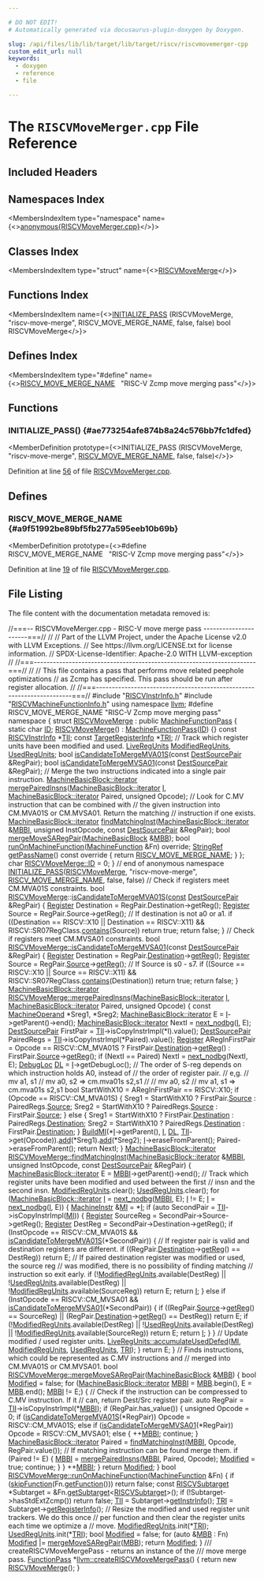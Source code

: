 ```yaml
---

# DO NOT EDIT!
# Automatically generated via docusaurus-plugin-doxygen by Doxygen.

slug: /api/files/lib/lib/target/lib/target/riscv/riscvmovemerger-cpp
custom_edit_url: null
keywords:
  - doxygen
  - reference
  - file

---
```





# The `RISCVMoveMerger.cpp` File Reference

<DoxygenPage pluginConfig={pluginConfig}>



## Included Headers

<IncludesList>
<IncludesListItem
  filePath="RISCVInstrInfo.h"
  permalink="/docs/api/files/lib/lib/target/lib/target/riscv/riscvinstrinfo-h"
  isLocal="true" />
<IncludesListItem
  filePath="RISCVMachineFunctionInfo.h"
  permalink="/docs/api/files/lib/lib/target/lib/target/riscv/riscvmachinefunctioninfo-h"
  isLocal="true" />
</IncludesList>

## Namespaces Index

<MembersIndex>

<MembersIndexItem
  type="namespace"
  name={<><a href="/docs/api/namespaces/anonymous-riscvmovemerger-cpp-">anonymous&#123;RISCVMoveMerger.cpp&#125;</a></>}>
</MembersIndexItem>

</MembersIndex>

## Classes Index

<MembersIndex>

<MembersIndexItem
  type="struct"
  name={<><a href="/docs/api/structs/anonymous-namespace-riscvmovemerger-cpp-/riscvmovemerge">RISCVMoveMerge</a></>}>
</MembersIndexItem>

</MembersIndex>

## Functions Index

<MembersIndex>

<MembersIndexItem
  name={<><a href="#ae773254afe874b8a24c576bb7fc1dfed">INITIALIZE&#95;PASS</a> (RISCVMoveMerge, &quot;riscv-move-merge&quot;, RISCV&#95;MOVE&#95;MERGE&#95;NAME, false, false) bool RISCVMoveMerge</>}>
</MembersIndexItem>

</MembersIndex>

## Defines Index

<MembersIndex>

<MembersIndexItem
  type="#define"
  name={<><a href="#a9f51992be89bf5fb277a595eeb10b69b">RISCV&#95;MOVE&#95;MERGE&#95;NAME</a>&nbsp;&nbsp;&nbsp;&quot;RISC-V Zcmp move merging pass&quot;</>}>
</MembersIndexItem>

</MembersIndex>


<SectionDefinition>

## Functions

### INITIALIZE&#95;PASS() {#ae773254afe874b8a24c576bb7fc1dfed}

<MemberDefinition
  prototype={<>INITIALIZE&#95;PASS (RISCVMoveMerge, &quot;riscv-move-merge&quot;, <a href="#a9f51992be89bf5fb277a595eeb10b69b">RISCV&#95;MOVE&#95;MERGE&#95;NAME</a>, false, false)</>}>

Definition at line <a href="#l00056">56</a> of file <a href="/docs/api/files/lib/lib/target/lib/target/riscv/riscvmovemerger-cpp">RISCVMoveMerger.cpp</a>.
</MemberDefinition>

</SectionDefinition>

<SectionDefinition>

## Defines

### RISCV&#95;MOVE&#95;MERGE&#95;NAME {#a9f51992be89bf5fb277a595eeb10b69b}

<MemberDefinition
  prototype={<>#define RISCV&#95;MOVE&#95;MERGE&#95;NAME&nbsp;&nbsp;&nbsp;&quot;RISC-V Zcmp move merging pass&quot;</>}>

Definition at line <a href="#l00019">19</a> of file <a href="/docs/api/files/lib/lib/target/lib/target/riscv/riscvmovemerger-cpp">RISCVMoveMerger.cpp</a>.
</MemberDefinition>

</SectionDefinition>

## File Listing

The file content with the documentation metadata removed is:

<ProgramListing>

<Link id="l00001" /><CodeLine lineNumber="1"><span class="doxyHighlightComment">//===-- RISCVMoveMerger.cpp - RISC-V move merge pass ----------------------===//</span></CodeLine>
<Link id="l00002" /><CodeLine lineNumber="2"><span class="doxyHighlightComment">//</span></CodeLine>
<Link id="l00003" /><CodeLine lineNumber="3"><span class="doxyHighlightComment">// Part of the LLVM Project, under the Apache License v2.0 with LLVM Exceptions.</span></CodeLine>
<Link id="l00004" /><CodeLine lineNumber="4"><span class="doxyHighlightComment">// See https://llvm.org/LICENSE.txt for license information.</span></CodeLine>
<Link id="l00005" /><CodeLine lineNumber="5"><span class="doxyHighlightComment">// SPDX-License-Identifier: Apache-2.0 WITH LLVM-exception</span></CodeLine>
<Link id="l00006" /><CodeLine lineNumber="6"><span class="doxyHighlightComment">//</span></CodeLine>
<Link id="l00007" /><CodeLine lineNumber="7"><span class="doxyHighlightComment">//===----------------------------------------------------------------------===//</span></CodeLine>
<Link id="l00008" /><CodeLine lineNumber="8"><span class="doxyHighlightComment">//</span></CodeLine>
<Link id="l00009" /><CodeLine lineNumber="9"><span class="doxyHighlightComment">// This file contains a pass that performs move related peephole optimizations</span></CodeLine>
<Link id="l00010" /><CodeLine lineNumber="10"><span class="doxyHighlightComment">// as Zcmp has specified. This pass should be run after register allocation.</span></CodeLine>
<Link id="l00011" /><CodeLine lineNumber="11"><span class="doxyHighlightComment">//</span></CodeLine>
<Link id="l00012" /><CodeLine lineNumber="12"><span class="doxyHighlightComment">//===----------------------------------------------------------------------===//</span></CodeLine>
<Link id="l00013" /><CodeLine lineNumber="13"></CodeLine>
<Link id="l00014" /><CodeLine lineNumber="14"><span class="doxyHighlightPreprocessor">#include &quot;<a href="/docs/api/files/lib/lib/target/lib/target/riscv/riscvinstrinfo-h">RISCVInstrInfo.h</a>&quot;</span></CodeLine>
<Link id="l00015" /><CodeLine lineNumber="15"><span class="doxyHighlightPreprocessor">#include &quot;<a href="/docs/api/files/lib/lib/target/lib/target/riscv/riscvmachinefunctioninfo-h">RISCVMachineFunctionInfo.h</a>&quot;</span></CodeLine>
<Link id="l00016" /><CodeLine lineNumber="16"></CodeLine>
<Link id="l00017" /><CodeLine lineNumber="17"><span class="doxyHighlightKeyword">using namespace </span><span class="doxyHighlight"><a href="/docs/api/namespaces/llvm">llvm</a>;</span></CodeLine>
<Link id="l00018" /><CodeLine lineNumber="18"></CodeLine>
<Link id="l00019" /><CodeLine lineNumber="19" lineLink="#a9f51992be89bf5fb277a595eeb10b69b"><span class="doxyHighlightPreprocessor">#define RISCV&#95;MOVE&#95;MERGE&#95;NAME &quot;RISC-V Zcmp move merging pass&quot;</span></CodeLine>
<Link id="l00020" /><CodeLine lineNumber="20"></CodeLine>
<Link id="l00021" /><CodeLine lineNumber="21" lineLink="/docs/api/namespaces/anonymous-riscvmovemerger-cpp-"><span class="doxyHighlightKeyword">namespace </span><span class="doxyHighlight">&#123;</span></CodeLine>
<Link id="l00022" /><CodeLine lineNumber="22" lineLink="/docs/api/structs/anonymous-namespace-riscvmovemerger-cpp-/riscvmovemerge"><span class="doxyHighlightKeyword">struct </span><span class="doxyHighlight"><a href="/docs/api/structs/anonymous-namespace-riscvmovemerger-cpp-/riscvmovemerge/#af5cb4b8cf3ee73667519e9beb5b6363d">RISCVMoveMerge</a> : </span><span class="doxyHighlightKeyword">public</span><span class="doxyHighlight"> <a href="/docs/api/classes/llvm/machinefunctionpass/#a29c81d2386f4a727c6d33413807530c8">MachineFunctionPass</a> &#123;</span></CodeLine>
<Link id="l00023" /><CodeLine lineNumber="23" lineLink="/docs/api/structs/anonymous-namespace-riscvmovemerger-cpp-/riscvmovemerge/#acec8106e7e0217ba7d4ff56958ec2496"><span class="doxyHighlight">  </span><span class="doxyHighlightKeyword">static</span><span class="doxyHighlight"> </span><span class="doxyHighlightKeywordType">char</span><span class="doxyHighlight"> <a href="/docs/api/structs/anonymous-namespace-riscvmovemerger-cpp-/riscvmovemerge/#acec8106e7e0217ba7d4ff56958ec2496">ID</a>;</span></CodeLine>
<Link id="l00024" /><CodeLine lineNumber="24"></CodeLine>
<Link id="l00025" /><CodeLine lineNumber="25" lineLink="/docs/api/structs/anonymous-namespace-riscvmovemerger-cpp-/riscvmovemerge/#af5cb4b8cf3ee73667519e9beb5b6363d"><span class="doxyHighlight">  <a href="/docs/api/structs/anonymous-namespace-riscvmovemerger-cpp-/riscvmovemerge/#af5cb4b8cf3ee73667519e9beb5b6363d">RISCVMoveMerge</a>() : <a href="/docs/api/classes/llvm/machinefunctionpass/#a29c81d2386f4a727c6d33413807530c8">MachineFunctionPass</a>(<a href="/docs/api/structs/anonymous-namespace-riscvmovemerger-cpp-/riscvmovemerge/#acec8106e7e0217ba7d4ff56958ec2496">ID</a>) &#123;&#125;</span></CodeLine>
<Link id="l00026" /><CodeLine lineNumber="26"></CodeLine>
<Link id="l00027" /><CodeLine lineNumber="27" lineLink="/docs/api/structs/anonymous-namespace-riscvmovemerger-cpp-/riscvmovemerge/#a5be740c373d9d5b7f4cf2082ba7129f7"><span class="doxyHighlight">  </span><span class="doxyHighlightKeyword">const</span><span class="doxyHighlight"> <a href="/docs/api/classes/llvm/riscvinstrinfo">RISCVInstrInfo</a> &#42;<a href="/docs/api/structs/anonymous-namespace-riscvmovemerger-cpp-/riscvmovemerge/#a5be740c373d9d5b7f4cf2082ba7129f7">TII</a>;</span></CodeLine>
<Link id="l00028" /><CodeLine lineNumber="28" lineLink="/docs/api/structs/anonymous-namespace-riscvmovemerger-cpp-/riscvmovemerge/#aea1936b436a30f68b085902949ce537c"><span class="doxyHighlight">  </span><span class="doxyHighlightKeyword">const</span><span class="doxyHighlight"> <a href="/docs/api/classes/llvm/targetregisterinfo">TargetRegisterInfo</a> &#42;<a href="/docs/api/structs/anonymous-namespace-riscvmovemerger-cpp-/riscvmovemerge/#aea1936b436a30f68b085902949ce537c">TRI</a>;</span></CodeLine>
<Link id="l00029" /><CodeLine lineNumber="29"></CodeLine>
<Link id="l00030" /><CodeLine lineNumber="30"><span class="doxyHighlight">  </span><span class="doxyHighlightComment">// Track which register units have been modified and used.</span></CodeLine>
<Link id="l00031" /><CodeLine lineNumber="31" lineLink="/docs/api/structs/anonymous-namespace-riscvmovemerger-cpp-/riscvmovemerge/#afb41144671050844a245af1825577f99"><span class="doxyHighlight">  <a href="/docs/api/classes/llvm/liveregunits">LiveRegUnits</a> <a href="/docs/api/structs/anonymous-namespace-riscvmovemerger-cpp-/riscvmovemerge/#afb41144671050844a245af1825577f99">ModifiedRegUnits</a>, <a href="/docs/api/structs/anonymous-namespace-riscvmovemerger-cpp-/riscvmovemerge/#a8c4171f87a5fbc5e6183a8fd1f4c6933">UsedRegUnits</a>;</span></CodeLine>
<Link id="l00032" /><CodeLine lineNumber="32"></CodeLine>
<Link id="l00033" /><CodeLine lineNumber="33" lineLink="/docs/api/structs/anonymous-namespace-riscvmovemerger-cpp-/riscvmovemerge/#aefe1d24facac964502bfd8abb006eda2"><span class="doxyHighlight">  </span><span class="doxyHighlightKeywordType">bool</span><span class="doxyHighlight"> <a href="/docs/api/structs/anonymous-namespace-riscvmovemerger-cpp-/riscvmovemerge/#aefe1d24facac964502bfd8abb006eda2">isCandidateToMergeMVA01S</a>(</span><span class="doxyHighlightKeyword">const</span><span class="doxyHighlight"> <a href="/docs/api/structs/llvm/destsourcepair">DestSourcePair</a> &amp;RegPair);</span></CodeLine>
<Link id="l00034" /><CodeLine lineNumber="34"><span class="doxyHighlight">  </span><span class="doxyHighlightKeywordType">bool</span><span class="doxyHighlight"> <a href="/docs/api/structs/anonymous-namespace-riscvmovemerger-cpp-/riscvmovemerge/#ac2bebd1f8090a2e93e2c53c4d206c5bc">isCandidateToMergeMVSA01</a>(</span><span class="doxyHighlightKeyword">const</span><span class="doxyHighlight"> <a href="/docs/api/structs/llvm/destsourcepair">DestSourcePair</a> &amp;RegPair);</span></CodeLine>
<Link id="l00035" /><CodeLine lineNumber="35"><span class="doxyHighlight">  </span><span class="doxyHighlightComment">// Merge the two instructions indicated into a single pair instruction.</span></CodeLine>
<Link id="l00036" /><CodeLine lineNumber="36"><span class="doxyHighlight">  <a href="/docs/api/classes/llvm/machinebasicblock/#ae34c996b58df9b9ce6695a0c8b70c533">MachineBasicBlock::iterator</a></span></CodeLine>
<Link id="l00037" /><CodeLine lineNumber="37"><span class="doxyHighlight">  <a href="/docs/api/structs/anonymous-namespace-riscvmovemerger-cpp-/riscvmovemerge/#accee7cec1672950ec100570be21cce47">mergePairedInsns</a>(<a href="/docs/api/classes/llvm/machinebasicblock/#ae34c996b58df9b9ce6695a0c8b70c533">MachineBasicBlock::iterator</a> <a href="/docs/api/files/lib/lib/support/md5-cpp/#ac0eafdc9ee161b71e7af98af736952fd">I</a>,</span></CodeLine>
<Link id="l00038" /><CodeLine lineNumber="38"><span class="doxyHighlight">                   <a href="/docs/api/classes/llvm/machinebasicblock/#ae34c996b58df9b9ce6695a0c8b70c533">MachineBasicBlock::iterator</a> Paired, </span><span class="doxyHighlightKeywordType">unsigned</span><span class="doxyHighlight"> Opcode);</span></CodeLine>
<Link id="l00039" /><CodeLine lineNumber="39"></CodeLine>
<Link id="l00040" /><CodeLine lineNumber="40"><span class="doxyHighlight">  </span><span class="doxyHighlightComment">// Look for C.MV instruction that can be combined with</span></CodeLine>
<Link id="l00041" /><CodeLine lineNumber="41"><span class="doxyHighlight">  </span><span class="doxyHighlightComment">// the given instruction into CM.MVA01S or CM.MVSA01. Return the matching</span></CodeLine>
<Link id="l00042" /><CodeLine lineNumber="42"><span class="doxyHighlight">  </span><span class="doxyHighlightComment">// instruction if one exists.</span></CodeLine>
<Link id="l00043" /><CodeLine lineNumber="43"><span class="doxyHighlight">  <a href="/docs/api/classes/llvm/machinebasicblock/#ae34c996b58df9b9ce6695a0c8b70c533">MachineBasicBlock::iterator</a></span></CodeLine>
<Link id="l00044" /><CodeLine lineNumber="44"><span class="doxyHighlight">  <a href="/docs/api/structs/anonymous-namespace-riscvmovemerger-cpp-/riscvmovemerge/#a2c18d64812a6868d590fb3f27d938312">findMatchingInst</a>(<a href="/docs/api/classes/llvm/machinebasicblock/#ae34c996b58df9b9ce6695a0c8b70c533">MachineBasicBlock::iterator</a> &amp;<a href="/docs/api/files/lib/lib/target/lib/target/arm/armslshardening-cpp/#ad5f691fdc1a09aaf6df5fef958b35a3d">MBBI</a>, </span><span class="doxyHighlightKeywordType">unsigned</span><span class="doxyHighlight"> InstOpcode,</span></CodeLine>
<Link id="l00045" /><CodeLine lineNumber="45"><span class="doxyHighlight">                   </span><span class="doxyHighlightKeyword">const</span><span class="doxyHighlight"> <a href="/docs/api/structs/llvm/destsourcepair">DestSourcePair</a> &amp;RegPair);</span></CodeLine>
<Link id="l00046" /><CodeLine lineNumber="46"><span class="doxyHighlight">  </span><span class="doxyHighlightKeywordType">bool</span><span class="doxyHighlight"> <a href="/docs/api/structs/anonymous-namespace-riscvmovemerger-cpp-/riscvmovemerge/#a975370ee01d6566ea29b13c31c4a7ade">mergeMoveSARegPair</a>(<a href="/docs/api/classes/llvm/machinebasicblock">MachineBasicBlock</a> &amp;<a href="/docs/api/files/lib/lib/target/lib/target/arm/armslshardening-cpp/#a5958512eae2979bd2eb383977996a600">MBB</a>);</span></CodeLine>
<Link id="l00047" /><CodeLine lineNumber="47"><span class="doxyHighlight">  </span><span class="doxyHighlightKeywordType">bool</span><span class="doxyHighlight"> <a href="/docs/api/structs/anonymous-namespace-riscvmovemerger-cpp-/riscvmovemerge/#ad200cfefbe78ae182babcc1c3211aa99">runOnMachineFunction</a>(<a href="/docs/api/classes/llvm/machinefunction">MachineFunction</a> &amp;Fn) </span><span class="doxyHighlightKeyword">override</span><span class="doxyHighlight">;</span></CodeLine>
<Link id="l00048" /><CodeLine lineNumber="48"></CodeLine>
<Link id="l00049" /><CodeLine lineNumber="49" lineLink="/docs/api/structs/anonymous-namespace-riscvmovemerger-cpp-/riscvmovemerge/#a0615e6f135b04c9da865d46d5b92c403"><span class="doxyHighlight">  <a href="/docs/api/classes/llvm/stringref">StringRef</a> <a href="/docs/api/structs/anonymous-namespace-riscvmovemerger-cpp-/riscvmovemerge/#a0615e6f135b04c9da865d46d5b92c403">getPassName</a>()</span><span class="doxyHighlightKeyword"> const override </span><span class="doxyHighlight">&#123; </span><span class="doxyHighlightKeywordFlow">return</span><span class="doxyHighlight"> <a href="#a9f51992be89bf5fb277a595eeb10b69b">RISCV&#95;MOVE&#95;MERGE&#95;NAME</a>; &#125;</span></CodeLine>
<Link id="l00050" /><CodeLine lineNumber="50"><span class="doxyHighlight">&#125;;</span></CodeLine>
<Link id="l00051" /><CodeLine lineNumber="51"></CodeLine>
<Link id="l00052" /><CodeLine lineNumber="52"><span class="doxyHighlightKeywordType">char</span><span class="doxyHighlight"> <a href="/docs/api/structs/anonymous-namespace-riscvmovemerger-cpp-/riscvmovemerge/#acec8106e7e0217ba7d4ff56958ec2496">RISCVMoveMerge::ID</a> = 0;</span></CodeLine>
<Link id="l00053" /><CodeLine lineNumber="53"></CodeLine>
<Link id="l00054" /><CodeLine lineNumber="54"><span class="doxyHighlight">&#125; </span><span class="doxyHighlightComment">// end of anonymous namespace</span></CodeLine>
<Link id="l00055" /><CodeLine lineNumber="55"></CodeLine>
<Link id="l00056" /><CodeLine lineNumber="56" lineLink="#ae773254afe874b8a24c576bb7fc1dfed"><span class="doxyHighlight"><a href="/docs/api/files/include/include/llvm/passsupport-h/#af807c9595d50b45c0008924c4679c85c">INITIALIZE&#95;PASS</a>(<a href="/docs/api/structs/anonymous-namespace-riscvmovemerger-cpp-/riscvmovemerge/#af5cb4b8cf3ee73667519e9beb5b6363d">RISCVMoveMerge</a>, </span><span class="doxyHighlightStringLiteral">&quot;riscv-move-merge&quot;</span><span class="doxyHighlight">, <a href="#a9f51992be89bf5fb277a595eeb10b69b">RISCV&#95;MOVE&#95;MERGE&#95;NAME</a>,</span></CodeLine>
<Link id="l00057" /><CodeLine lineNumber="57"><span class="doxyHighlight">                </span><span class="doxyHighlightKeyword">false</span><span class="doxyHighlight">, </span><span class="doxyHighlightKeyword">false</span><span class="doxyHighlight">)</span></CodeLine>
<Link id="l00058" /><CodeLine lineNumber="58"></CodeLine>
<Link id="l00059" /><CodeLine lineNumber="59"><span class="doxyHighlightComment">// Check if registers meet CM.MVA01S constraints.</span></CodeLine>
<Link id="l00060" /><CodeLine lineNumber="60"><span class="doxyHighlight">bool <a href="/docs/api/structs/anonymous-namespace-riscvmovemerger-cpp-/riscvmovemerge/#af5cb4b8cf3ee73667519e9beb5b6363d">RISCVMoveMerge</a>::<a href="/docs/api/structs/anonymous-namespace-riscvmovemerger-cpp-/riscvmovemerge/#aefe1d24facac964502bfd8abb006eda2">isCandidateToMergeMVA01S</a>(<a href="/docs/api/files/lib/lib/target/lib/target/aarch64/aarch64promoteconstant-cpp/#a90f8350fecae261c25be85d38b451bff">const</a> <a href="/docs/api/structs/llvm/destsourcepair">DestSourcePair</a> &amp;RegPair) &#123;</span></CodeLine>
<Link id="l00061" /><CodeLine lineNumber="61"><span class="doxyHighlight">  <a href="/docs/api/classes/llvm/register">Register</a> Destination = RegPair.Destination-&gt;getReg();</span></CodeLine>
<Link id="l00062" /><CodeLine lineNumber="62"><span class="doxyHighlight">  <a href="/docs/api/classes/llvm/register">Register</a> Source = RegPair.Source-&gt;getReg();</span></CodeLine>
<Link id="l00063" /><CodeLine lineNumber="63"><span class="doxyHighlight">  </span><span class="doxyHighlightComment">// If destination is not a0 or a1.</span></CodeLine>
<Link id="l00064" /><CodeLine lineNumber="64"><span class="doxyHighlight">  </span><span class="doxyHighlightKeywordFlow">if</span><span class="doxyHighlight"> ((Destination == RISCV::X10 || Destination == RISCV::X11) &amp;&amp;</span></CodeLine>
<Link id="l00065" /><CodeLine lineNumber="65"><span class="doxyHighlight">      RISCV::SR07RegClass.<a href="/docs/api/files/lib/lib/sandboxir/value-cpp/#a34433c37334a1cde3d58cde3099257dd">contains</a>(Source))</span></CodeLine>
<Link id="l00066" /><CodeLine lineNumber="66"><span class="doxyHighlight">    </span><span class="doxyHighlightKeywordFlow">return</span><span class="doxyHighlight"> </span><span class="doxyHighlightKeyword">true</span><span class="doxyHighlight">;</span></CodeLine>
<Link id="l00067" /><CodeLine lineNumber="67"><span class="doxyHighlight">  </span><span class="doxyHighlightKeywordFlow">return</span><span class="doxyHighlight"> </span><span class="doxyHighlightKeyword">false</span><span class="doxyHighlight">;</span></CodeLine>
<Link id="l00068" /><CodeLine lineNumber="68"><span class="doxyHighlight">&#125;</span></CodeLine>
<Link id="l00069" /><CodeLine lineNumber="69"></CodeLine>
<Link id="l00070" /><CodeLine lineNumber="70"><span class="doxyHighlightComment">// Check if registers meet CM.MVSA01 constraints.</span></CodeLine>
<Link id="l00071" /><CodeLine lineNumber="71" lineLink="/docs/api/structs/anonymous-namespace-riscvmovemerger-cpp-/riscvmovemerge/#ac2bebd1f8090a2e93e2c53c4d206c5bc"><span class="doxyHighlightKeywordType">bool</span><span class="doxyHighlight"> <a href="/docs/api/structs/anonymous-namespace-riscvmovemerger-cpp-/riscvmovemerge/#ac2bebd1f8090a2e93e2c53c4d206c5bc">RISCVMoveMerge::isCandidateToMergeMVSA01</a>(</span><span class="doxyHighlightKeyword">const</span><span class="doxyHighlight"> <a href="/docs/api/structs/llvm/destsourcepair">DestSourcePair</a> &amp;RegPair) &#123;</span></CodeLine>
<Link id="l00072" /><CodeLine lineNumber="72"><span class="doxyHighlight">  <a href="/docs/api/classes/llvm/register">Register</a> Destination = RegPair.<a href="/docs/api/structs/llvm/destsourcepair/#add799c1daa8174a58f1713d2462eab37">Destination</a>-&gt;<a href="/docs/api/classes/llvm/machineoperand/#ac0035d7c1c860501c877c20e6e93297b">getReg</a>();</span></CodeLine>
<Link id="l00073" /><CodeLine lineNumber="73"><span class="doxyHighlight">  <a href="/docs/api/classes/llvm/register">Register</a> Source = RegPair.<a href="/docs/api/structs/llvm/destsourcepair/#a52043c7b20f16c8bc3365fdc645a6481">Source</a>-&gt;<a href="/docs/api/classes/llvm/machineoperand/#ac0035d7c1c860501c877c20e6e93297b">getReg</a>();</span></CodeLine>
<Link id="l00074" /><CodeLine lineNumber="74"><span class="doxyHighlight">  </span><span class="doxyHighlightComment">// If Source is s0 - s7.</span></CodeLine>
<Link id="l00075" /><CodeLine lineNumber="75"><span class="doxyHighlight">  </span><span class="doxyHighlightKeywordFlow">if</span><span class="doxyHighlight"> ((Source == RISCV::X10 || Source == RISCV::X11) &amp;&amp;</span></CodeLine>
<Link id="l00076" /><CodeLine lineNumber="76"><span class="doxyHighlight">      RISCV::SR07RegClass.<a href="/docs/api/files/lib/lib/sandboxir/value-cpp/#a34433c37334a1cde3d58cde3099257dd">contains</a>(Destination))</span></CodeLine>
<Link id="l00077" /><CodeLine lineNumber="77"><span class="doxyHighlight">    </span><span class="doxyHighlightKeywordFlow">return</span><span class="doxyHighlight"> </span><span class="doxyHighlightKeyword">true</span><span class="doxyHighlight">;</span></CodeLine>
<Link id="l00078" /><CodeLine lineNumber="78"><span class="doxyHighlight">  </span><span class="doxyHighlightKeywordFlow">return</span><span class="doxyHighlight"> </span><span class="doxyHighlightKeyword">false</span><span class="doxyHighlight">;</span></CodeLine>
<Link id="l00079" /><CodeLine lineNumber="79"><span class="doxyHighlight">&#125;</span></CodeLine>
<Link id="l00080" /><CodeLine lineNumber="80"></CodeLine>
<Link id="l00081" /><CodeLine lineNumber="81"><span class="doxyHighlight"><a href="/docs/api/classes/llvm/machinebasicblock/#ae34c996b58df9b9ce6695a0c8b70c533">MachineBasicBlock::iterator</a></span></CodeLine>
<Link id="l00082" /><CodeLine lineNumber="82" lineLink="/docs/api/structs/anonymous-namespace-riscvmovemerger-cpp-/riscvmovemerge/#accee7cec1672950ec100570be21cce47"><span class="doxyHighlight"><a href="/docs/api/structs/anonymous-namespace-riscvmovemerger-cpp-/riscvmovemerge/#accee7cec1672950ec100570be21cce47">RISCVMoveMerge::mergePairedInsns</a>(<a href="/docs/api/classes/llvm/machinebasicblock/#ae34c996b58df9b9ce6695a0c8b70c533">MachineBasicBlock::iterator</a> <a href="/docs/api/files/lib/lib/support/md5-cpp/#ac0eafdc9ee161b71e7af98af736952fd">I</a>,</span></CodeLine>
<Link id="l00083" /><CodeLine lineNumber="83"><span class="doxyHighlight">                                 <a href="/docs/api/classes/llvm/machinebasicblock/#ae34c996b58df9b9ce6695a0c8b70c533">MachineBasicBlock::iterator</a> Paired,</span></CodeLine>
<Link id="l00084" /><CodeLine lineNumber="84"><span class="doxyHighlight">                                 </span><span class="doxyHighlightKeywordType">unsigned</span><span class="doxyHighlight"> Opcode) &#123;</span></CodeLine>
<Link id="l00085" /><CodeLine lineNumber="85"><span class="doxyHighlight">  </span><span class="doxyHighlightKeyword">const</span><span class="doxyHighlight"> <a href="/docs/api/classes/llvm/machineoperand">MachineOperand</a> &#42;Sreg1, &#42;Sreg2;</span></CodeLine>
<Link id="l00086" /><CodeLine lineNumber="86"><span class="doxyHighlight">  <a href="/docs/api/classes/llvm/machinebasicblock/#ae34c996b58df9b9ce6695a0c8b70c533">MachineBasicBlock::iterator</a> E = <a href="/docs/api/files/lib/lib/support/md5-cpp/#ac0eafdc9ee161b71e7af98af736952fd">I</a>-&gt;getParent()-&gt;end();</span></CodeLine>
<Link id="l00087" /><CodeLine lineNumber="87"><span class="doxyHighlight">  <a href="/docs/api/classes/llvm/machinebasicblock/#ae34c996b58df9b9ce6695a0c8b70c533">MachineBasicBlock::iterator</a> NextI = <a href="/docs/api/namespaces/llvm/#a0270bdca4aeb43f39bf91c900a398057">next&#95;nodbg</a>(<a href="/docs/api/files/lib/lib/support/md5-cpp/#ac0eafdc9ee161b71e7af98af736952fd">I</a>, E);</span></CodeLine>
<Link id="l00088" /><CodeLine lineNumber="88"><span class="doxyHighlight">  <a href="/docs/api/structs/llvm/destsourcepair">DestSourcePair</a> FirstPair = <a href="/docs/api/structs/anonymous-namespace-riscvmovemerger-cpp-/riscvmovemerge/#a5be740c373d9d5b7f4cf2082ba7129f7">TII</a>-&gt;isCopyInstrImpl(&#42;I).value();</span></CodeLine>
<Link id="l00089" /><CodeLine lineNumber="89"><span class="doxyHighlight">  <a href="/docs/api/structs/llvm/destsourcepair">DestSourcePair</a> PairedRegs = <a href="/docs/api/structs/anonymous-namespace-riscvmovemerger-cpp-/riscvmovemerge/#a5be740c373d9d5b7f4cf2082ba7129f7">TII</a>-&gt;isCopyInstrImpl(&#42;Paired).value();</span></CodeLine>
<Link id="l00090" /><CodeLine lineNumber="90"><span class="doxyHighlight">  <a href="/docs/api/classes/llvm/register">Register</a> ARegInFirstPair = Opcode == RISCV::CM&#95;MVA01S</span></CodeLine>
<Link id="l00091" /><CodeLine lineNumber="91"><span class="doxyHighlight">                                 ? FirstPair.<a href="/docs/api/structs/llvm/destsourcepair/#add799c1daa8174a58f1713d2462eab37">Destination</a>-&gt;<a href="/docs/api/classes/llvm/machineoperand/#ac0035d7c1c860501c877c20e6e93297b">getReg</a>()</span></CodeLine>
<Link id="l00092" /><CodeLine lineNumber="92"><span class="doxyHighlight">                                 : FirstPair.<a href="/docs/api/structs/llvm/destsourcepair/#a52043c7b20f16c8bc3365fdc645a6481">Source</a>-&gt;<a href="/docs/api/classes/llvm/machineoperand/#ac0035d7c1c860501c877c20e6e93297b">getReg</a>();</span></CodeLine>
<Link id="l00093" /><CodeLine lineNumber="93"></CodeLine>
<Link id="l00094" /><CodeLine lineNumber="94"><span class="doxyHighlight">  </span><span class="doxyHighlightKeywordFlow">if</span><span class="doxyHighlight"> (NextI == Paired)</span></CodeLine>
<Link id="l00095" /><CodeLine lineNumber="95"><span class="doxyHighlight">    NextI = <a href="/docs/api/namespaces/llvm/#a0270bdca4aeb43f39bf91c900a398057">next&#95;nodbg</a>(NextI, E);</span></CodeLine>
<Link id="l00096" /><CodeLine lineNumber="96"><span class="doxyHighlight">  <a href="/docs/api/classes/llvm/debugloc">DebugLoc</a> <a href="/docs/api/files/lib/lib/target/lib/target/arm/armslshardening-cpp/#ad467c4ab9119043f9b7750ab986be61a">DL</a> = <a href="/docs/api/files/lib/lib/support/md5-cpp/#ac0eafdc9ee161b71e7af98af736952fd">I</a>-&gt;getDebugLoc();</span></CodeLine>
<Link id="l00097" /><CodeLine lineNumber="97"></CodeLine>
<Link id="l00098" /><CodeLine lineNumber="98"><span class="doxyHighlight">  </span><span class="doxyHighlightComment">// The order of S-reg depends on which instruction holds A0, instead of</span></CodeLine>
<Link id="l00099" /><CodeLine lineNumber="99"><span class="doxyHighlight">  </span><span class="doxyHighlightComment">// the order of register pair.</span></CodeLine>
<Link id="l00100" /><CodeLine lineNumber="100"><span class="doxyHighlight">  </span><span class="doxyHighlightComment">// e,g.</span></CodeLine>
<Link id="l00101" /><CodeLine lineNumber="101"><span class="doxyHighlight">  </span><span class="doxyHighlightComment">//   mv a1, s1</span></CodeLine>
<Link id="l00102" /><CodeLine lineNumber="102"><span class="doxyHighlight">  </span><span class="doxyHighlightComment">//   mv a0, s2    =&gt;  cm.mva01s s2,s1</span></CodeLine>
<Link id="l00103" /><CodeLine lineNumber="103"><span class="doxyHighlight">  </span><span class="doxyHighlightComment">//</span></CodeLine>
<Link id="l00104" /><CodeLine lineNumber="104"><span class="doxyHighlight">  </span><span class="doxyHighlightComment">//   mv a0, s2</span></CodeLine>
<Link id="l00105" /><CodeLine lineNumber="105"><span class="doxyHighlight">  </span><span class="doxyHighlightComment">//   mv a1, s1    =&gt;  cm.mva01s s2,s1</span></CodeLine>
<Link id="l00106" /><CodeLine lineNumber="106"><span class="doxyHighlight">  </span><span class="doxyHighlightKeywordType">bool</span><span class="doxyHighlight"> StartWithX10 = ARegInFirstPair == RISCV::X10;</span></CodeLine>
<Link id="l00107" /><CodeLine lineNumber="107"><span class="doxyHighlight">  </span><span class="doxyHighlightKeywordFlow">if</span><span class="doxyHighlight"> (Opcode == RISCV::CM&#95;MVA01S) &#123;</span></CodeLine>
<Link id="l00108" /><CodeLine lineNumber="108"><span class="doxyHighlight">    Sreg1 = StartWithX10 ? FirstPair.<a href="/docs/api/structs/llvm/destsourcepair/#a52043c7b20f16c8bc3365fdc645a6481">Source</a> : PairedRegs.<a href="/docs/api/structs/llvm/destsourcepair/#a52043c7b20f16c8bc3365fdc645a6481">Source</a>;</span></CodeLine>
<Link id="l00109" /><CodeLine lineNumber="109"><span class="doxyHighlight">    Sreg2 = StartWithX10 ? PairedRegs.<a href="/docs/api/structs/llvm/destsourcepair/#a52043c7b20f16c8bc3365fdc645a6481">Source</a> : FirstPair.<a href="/docs/api/structs/llvm/destsourcepair/#a52043c7b20f16c8bc3365fdc645a6481">Source</a>;</span></CodeLine>
<Link id="l00110" /><CodeLine lineNumber="110"><span class="doxyHighlight">  &#125; </span><span class="doxyHighlightKeywordFlow">else</span><span class="doxyHighlight"> &#123;</span></CodeLine>
<Link id="l00111" /><CodeLine lineNumber="111"><span class="doxyHighlight">    Sreg1 = StartWithX10 ? FirstPair.<a href="/docs/api/structs/llvm/destsourcepair/#add799c1daa8174a58f1713d2462eab37">Destination</a> : PairedRegs.<a href="/docs/api/structs/llvm/destsourcepair/#add799c1daa8174a58f1713d2462eab37">Destination</a>;</span></CodeLine>
<Link id="l00112" /><CodeLine lineNumber="112"><span class="doxyHighlight">    Sreg2 = StartWithX10 ? PairedRegs.<a href="/docs/api/structs/llvm/destsourcepair/#add799c1daa8174a58f1713d2462eab37">Destination</a> : FirstPair.<a href="/docs/api/structs/llvm/destsourcepair/#add799c1daa8174a58f1713d2462eab37">Destination</a>;</span></CodeLine>
<Link id="l00113" /><CodeLine lineNumber="113"><span class="doxyHighlight">  &#125;</span></CodeLine>
<Link id="l00114" /><CodeLine lineNumber="114"></CodeLine>
<Link id="l00115" /><CodeLine lineNumber="115"><span class="doxyHighlight">  <a href="/docs/api/namespaces/llvm/#a17e04afcf0c5efeb0eb6a9a45287b5e4">BuildMI</a>(&#42;<a href="/docs/api/files/lib/lib/support/md5-cpp/#ac0eafdc9ee161b71e7af98af736952fd">I</a>-&gt;getParent(), <a href="/docs/api/files/lib/lib/support/md5-cpp/#ac0eafdc9ee161b71e7af98af736952fd">I</a>, <a href="/docs/api/files/lib/lib/target/lib/target/arm/armslshardening-cpp/#ad467c4ab9119043f9b7750ab986be61a">DL</a>, <a href="/docs/api/structs/anonymous-namespace-riscvmovemerger-cpp-/riscvmovemerge/#a5be740c373d9d5b7f4cf2082ba7129f7">TII</a>-&gt;get(Opcode)).<a href="/docs/api/classes/llvm/machineinstrbuilder/#a713eab58694282971c413a0d6de5975c">add</a>(&#42;Sreg1).<a href="/docs/api/classes/llvm/machineinstrbuilder/#a713eab58694282971c413a0d6de5975c">add</a>(&#42;Sreg2);</span></CodeLine>
<Link id="l00116" /><CodeLine lineNumber="116"></CodeLine>
<Link id="l00117" /><CodeLine lineNumber="117"><span class="doxyHighlight">  <a href="/docs/api/files/lib/lib/support/md5-cpp/#ac0eafdc9ee161b71e7af98af736952fd">I</a>-&gt;eraseFromParent();</span></CodeLine>
<Link id="l00118" /><CodeLine lineNumber="118"><span class="doxyHighlight">  Paired-&gt;eraseFromParent();</span></CodeLine>
<Link id="l00119" /><CodeLine lineNumber="119"><span class="doxyHighlight">  </span><span class="doxyHighlightKeywordFlow">return</span><span class="doxyHighlight"> NextI;</span></CodeLine>
<Link id="l00120" /><CodeLine lineNumber="120"><span class="doxyHighlight">&#125;</span></CodeLine>
<Link id="l00121" /><CodeLine lineNumber="121"></CodeLine>
<Link id="l00122" /><CodeLine lineNumber="122"><span class="doxyHighlight"><a href="/docs/api/classes/llvm/machinebasicblock/#ae34c996b58df9b9ce6695a0c8b70c533">MachineBasicBlock::iterator</a></span></CodeLine>
<Link id="l00123" /><CodeLine lineNumber="123" lineLink="/docs/api/structs/anonymous-namespace-riscvmovemerger-cpp-/riscvmovemerge/#a2c18d64812a6868d590fb3f27d938312"><span class="doxyHighlight"><a href="/docs/api/structs/anonymous-namespace-riscvmovemerger-cpp-/riscvmovemerge/#a2c18d64812a6868d590fb3f27d938312">RISCVMoveMerge::findMatchingInst</a>(<a href="/docs/api/classes/llvm/machinebasicblock/#ae34c996b58df9b9ce6695a0c8b70c533">MachineBasicBlock::iterator</a> &amp;<a href="/docs/api/files/lib/lib/target/lib/target/arm/armslshardening-cpp/#ad5f691fdc1a09aaf6df5fef958b35a3d">MBBI</a>,</span></CodeLine>
<Link id="l00124" /><CodeLine lineNumber="124"><span class="doxyHighlight">                                 </span><span class="doxyHighlightKeywordType">unsigned</span><span class="doxyHighlight"> InstOpcode,</span></CodeLine>
<Link id="l00125" /><CodeLine lineNumber="125"><span class="doxyHighlight">                                 </span><span class="doxyHighlightKeyword">const</span><span class="doxyHighlight"> <a href="/docs/api/structs/llvm/destsourcepair">DestSourcePair</a> &amp;RegPair) &#123;</span></CodeLine>
<Link id="l00126" /><CodeLine lineNumber="126"><span class="doxyHighlight">  <a href="/docs/api/classes/llvm/machinebasicblock/#ae34c996b58df9b9ce6695a0c8b70c533">MachineBasicBlock::iterator</a> E = <a href="/docs/api/files/lib/lib/target/lib/target/arm/armslshardening-cpp/#ad5f691fdc1a09aaf6df5fef958b35a3d">MBBI</a>-&gt;getParent()-&gt;end();</span></CodeLine>
<Link id="l00127" /><CodeLine lineNumber="127"></CodeLine>
<Link id="l00128" /><CodeLine lineNumber="128"><span class="doxyHighlight">  </span><span class="doxyHighlightComment">// Track which register units have been modified and used between the first</span></CodeLine>
<Link id="l00129" /><CodeLine lineNumber="129"><span class="doxyHighlight">  </span><span class="doxyHighlightComment">// insn and the second insn.</span></CodeLine>
<Link id="l00130" /><CodeLine lineNumber="130"><span class="doxyHighlight">  <a href="/docs/api/structs/anonymous-namespace-riscvmovemerger-cpp-/riscvmovemerge/#afb41144671050844a245af1825577f99">ModifiedRegUnits</a>.clear();</span></CodeLine>
<Link id="l00131" /><CodeLine lineNumber="131"><span class="doxyHighlight">  <a href="/docs/api/structs/anonymous-namespace-riscvmovemerger-cpp-/riscvmovemerge/#a8c4171f87a5fbc5e6183a8fd1f4c6933">UsedRegUnits</a>.clear();</span></CodeLine>
<Link id="l00132" /><CodeLine lineNumber="132"></CodeLine>
<Link id="l00133" /><CodeLine lineNumber="133"><span class="doxyHighlight">  </span><span class="doxyHighlightKeywordFlow">for</span><span class="doxyHighlight"> (<a href="/docs/api/classes/llvm/machinebasicblock/#ae34c996b58df9b9ce6695a0c8b70c533">MachineBasicBlock::iterator</a> <a href="/docs/api/files/lib/lib/support/md5-cpp/#ac0eafdc9ee161b71e7af98af736952fd">I</a> = <a href="/docs/api/namespaces/llvm/#a0270bdca4aeb43f39bf91c900a398057">next&#95;nodbg</a>(<a href="/docs/api/files/lib/lib/target/lib/target/arm/armslshardening-cpp/#ad5f691fdc1a09aaf6df5fef958b35a3d">MBBI</a>, E); <a href="/docs/api/files/lib/lib/support/md5-cpp/#ac0eafdc9ee161b71e7af98af736952fd">I</a> != E;</span></CodeLine>
<Link id="l00134" /><CodeLine lineNumber="134"><span class="doxyHighlight">       <a href="/docs/api/files/lib/lib/support/md5-cpp/#ac0eafdc9ee161b71e7af98af736952fd">I</a> = <a href="/docs/api/namespaces/llvm/#a0270bdca4aeb43f39bf91c900a398057">next&#95;nodbg</a>(<a href="/docs/api/files/lib/lib/support/md5-cpp/#ac0eafdc9ee161b71e7af98af736952fd">I</a>, E)) &#123;</span></CodeLine>
<Link id="l00135" /><CodeLine lineNumber="135"></CodeLine>
<Link id="l00136" /><CodeLine lineNumber="136"><span class="doxyHighlight">    <a href="/docs/api/classes/llvm/machineinstr">MachineInstr</a> &amp;<a href="/docs/api/files/lib/lib/codegen/lib/codegen/globalisel/irtranslator-cpp/#abe44dfdea65b4f7e11e0a608ab708b76">MI</a> = &#42;<a href="/docs/api/files/lib/lib/support/md5-cpp/#ac0eafdc9ee161b71e7af98af736952fd">I</a>;</span></CodeLine>
<Link id="l00137" /><CodeLine lineNumber="137"></CodeLine>
<Link id="l00138" /><CodeLine lineNumber="138"><span class="doxyHighlight">    </span><span class="doxyHighlightKeywordFlow">if</span><span class="doxyHighlight"> (</span><span class="doxyHighlightKeyword">auto</span><span class="doxyHighlight"> SecondPair = <a href="/docs/api/structs/anonymous-namespace-riscvmovemerger-cpp-/riscvmovemerge/#a5be740c373d9d5b7f4cf2082ba7129f7">TII</a>-&gt;isCopyInstrImpl(<a href="/docs/api/files/lib/lib/codegen/lib/codegen/globalisel/irtranslator-cpp/#abe44dfdea65b4f7e11e0a608ab708b76">MI</a>)) &#123;</span></CodeLine>
<Link id="l00139" /><CodeLine lineNumber="139"><span class="doxyHighlight">      <a href="/docs/api/classes/llvm/register">Register</a> SourceReg = SecondPair-&gt;Source-&gt;getReg();</span></CodeLine>
<Link id="l00140" /><CodeLine lineNumber="140"><span class="doxyHighlight">      <a href="/docs/api/classes/llvm/register">Register</a> DestReg = SecondPair-&gt;Destination-&gt;getReg();</span></CodeLine>
<Link id="l00141" /><CodeLine lineNumber="141"></CodeLine>
<Link id="l00142" /><CodeLine lineNumber="142"><span class="doxyHighlight">      </span><span class="doxyHighlightKeywordFlow">if</span><span class="doxyHighlight"> (InstOpcode == RISCV::CM&#95;MVA01S &amp;&amp;</span></CodeLine>
<Link id="l00143" /><CodeLine lineNumber="143"><span class="doxyHighlight">          <a href="/docs/api/structs/anonymous-namespace-riscvmovemerger-cpp-/riscvmovemerge/#aefe1d24facac964502bfd8abb006eda2">isCandidateToMergeMVA01S</a>(&#42;SecondPair)) &#123;</span></CodeLine>
<Link id="l00144" /><CodeLine lineNumber="144"><span class="doxyHighlight">        </span><span class="doxyHighlightComment">// If register pair is valid and destination registers are different.</span></CodeLine>
<Link id="l00145" /><CodeLine lineNumber="145"><span class="doxyHighlight">        </span><span class="doxyHighlightKeywordFlow">if</span><span class="doxyHighlight"> ((RegPair.<a href="/docs/api/structs/llvm/destsourcepair/#add799c1daa8174a58f1713d2462eab37">Destination</a>-&gt;<a href="/docs/api/classes/llvm/machineoperand/#ac0035d7c1c860501c877c20e6e93297b">getReg</a>() == DestReg))</span></CodeLine>
<Link id="l00146" /><CodeLine lineNumber="146"><span class="doxyHighlight">          </span><span class="doxyHighlightKeywordFlow">return</span><span class="doxyHighlight"> E;</span></CodeLine>
<Link id="l00147" /><CodeLine lineNumber="147"></CodeLine>
<Link id="l00148" /><CodeLine lineNumber="148"><span class="doxyHighlight">        </span><span class="doxyHighlightComment">//  If paired destination register was modified or used, the source reg</span></CodeLine>
<Link id="l00149" /><CodeLine lineNumber="149"><span class="doxyHighlight">        </span><span class="doxyHighlightComment">//  was modified, there is no possibility of finding matching</span></CodeLine>
<Link id="l00150" /><CodeLine lineNumber="150"><span class="doxyHighlight">        </span><span class="doxyHighlightComment">//  instruction so exit early.</span></CodeLine>
<Link id="l00151" /><CodeLine lineNumber="151"><span class="doxyHighlight">        </span><span class="doxyHighlightKeywordFlow">if</span><span class="doxyHighlight"> (!<a href="/docs/api/structs/anonymous-namespace-riscvmovemerger-cpp-/riscvmovemerge/#afb41144671050844a245af1825577f99">ModifiedRegUnits</a>.available(DestReg) ||</span></CodeLine>
<Link id="l00152" /><CodeLine lineNumber="152"><span class="doxyHighlight">            !<a href="/docs/api/structs/anonymous-namespace-riscvmovemerger-cpp-/riscvmovemerge/#a8c4171f87a5fbc5e6183a8fd1f4c6933">UsedRegUnits</a>.available(DestReg) ||</span></CodeLine>
<Link id="l00153" /><CodeLine lineNumber="153"><span class="doxyHighlight">            !<a href="/docs/api/structs/anonymous-namespace-riscvmovemerger-cpp-/riscvmovemerge/#afb41144671050844a245af1825577f99">ModifiedRegUnits</a>.available(SourceReg))</span></CodeLine>
<Link id="l00154" /><CodeLine lineNumber="154"><span class="doxyHighlight">          </span><span class="doxyHighlightKeywordFlow">return</span><span class="doxyHighlight"> E;</span></CodeLine>
<Link id="l00155" /><CodeLine lineNumber="155"></CodeLine>
<Link id="l00156" /><CodeLine lineNumber="156"><span class="doxyHighlight">        </span><span class="doxyHighlightKeywordFlow">return</span><span class="doxyHighlight"> <a href="/docs/api/files/lib/lib/support/md5-cpp/#ac0eafdc9ee161b71e7af98af736952fd">I</a>;</span></CodeLine>
<Link id="l00157" /><CodeLine lineNumber="157"><span class="doxyHighlight">      &#125; </span><span class="doxyHighlightKeywordFlow">else</span><span class="doxyHighlight"> </span><span class="doxyHighlightKeywordFlow">if</span><span class="doxyHighlight"> (InstOpcode == RISCV::CM&#95;MVSA01 &amp;&amp;</span></CodeLine>
<Link id="l00158" /><CodeLine lineNumber="158"><span class="doxyHighlight">                 <a href="/docs/api/structs/anonymous-namespace-riscvmovemerger-cpp-/riscvmovemerge/#ac2bebd1f8090a2e93e2c53c4d206c5bc">isCandidateToMergeMVSA01</a>(&#42;SecondPair)) &#123;</span></CodeLine>
<Link id="l00159" /><CodeLine lineNumber="159"><span class="doxyHighlight">        </span><span class="doxyHighlightKeywordFlow">if</span><span class="doxyHighlight"> ((RegPair.<a href="/docs/api/structs/llvm/destsourcepair/#a52043c7b20f16c8bc3365fdc645a6481">Source</a>-&gt;<a href="/docs/api/classes/llvm/machineoperand/#ac0035d7c1c860501c877c20e6e93297b">getReg</a>() == SourceReg) ||</span></CodeLine>
<Link id="l00160" /><CodeLine lineNumber="160"><span class="doxyHighlight">            (RegPair.<a href="/docs/api/structs/llvm/destsourcepair/#add799c1daa8174a58f1713d2462eab37">Destination</a>-&gt;<a href="/docs/api/classes/llvm/machineoperand/#ac0035d7c1c860501c877c20e6e93297b">getReg</a>() == DestReg))</span></CodeLine>
<Link id="l00161" /><CodeLine lineNumber="161"><span class="doxyHighlight">          </span><span class="doxyHighlightKeywordFlow">return</span><span class="doxyHighlight"> E;</span></CodeLine>
<Link id="l00162" /><CodeLine lineNumber="162"></CodeLine>
<Link id="l00163" /><CodeLine lineNumber="163"><span class="doxyHighlight">        </span><span class="doxyHighlightKeywordFlow">if</span><span class="doxyHighlight"> (!<a href="/docs/api/structs/anonymous-namespace-riscvmovemerger-cpp-/riscvmovemerge/#afb41144671050844a245af1825577f99">ModifiedRegUnits</a>.available(DestReg) ||</span></CodeLine>
<Link id="l00164" /><CodeLine lineNumber="164"><span class="doxyHighlight">            !<a href="/docs/api/structs/anonymous-namespace-riscvmovemerger-cpp-/riscvmovemerge/#a8c4171f87a5fbc5e6183a8fd1f4c6933">UsedRegUnits</a>.available(DestReg) ||</span></CodeLine>
<Link id="l00165" /><CodeLine lineNumber="165"><span class="doxyHighlight">            !<a href="/docs/api/structs/anonymous-namespace-riscvmovemerger-cpp-/riscvmovemerge/#afb41144671050844a245af1825577f99">ModifiedRegUnits</a>.available(SourceReg))</span></CodeLine>
<Link id="l00166" /><CodeLine lineNumber="166"><span class="doxyHighlight">          </span><span class="doxyHighlightKeywordFlow">return</span><span class="doxyHighlight"> E;</span></CodeLine>
<Link id="l00167" /><CodeLine lineNumber="167"></CodeLine>
<Link id="l00168" /><CodeLine lineNumber="168"><span class="doxyHighlight">        </span><span class="doxyHighlightKeywordFlow">return</span><span class="doxyHighlight"> <a href="/docs/api/files/lib/lib/support/md5-cpp/#ac0eafdc9ee161b71e7af98af736952fd">I</a>;</span></CodeLine>
<Link id="l00169" /><CodeLine lineNumber="169"><span class="doxyHighlight">      &#125;</span></CodeLine>
<Link id="l00170" /><CodeLine lineNumber="170"><span class="doxyHighlight">    &#125;</span></CodeLine>
<Link id="l00171" /><CodeLine lineNumber="171"><span class="doxyHighlight">    </span><span class="doxyHighlightComment">// Update modified / used register units.</span></CodeLine>
<Link id="l00172" /><CodeLine lineNumber="172"><span class="doxyHighlight">    <a href="/docs/api/classes/llvm/liveregunits/#a06c3c14971a6414e21bf3a0a2652de0f">LiveRegUnits::accumulateUsedDefed</a>(<a href="/docs/api/files/lib/lib/codegen/lib/codegen/globalisel/irtranslator-cpp/#abe44dfdea65b4f7e11e0a608ab708b76">MI</a>, <a href="/docs/api/structs/anonymous-namespace-riscvmovemerger-cpp-/riscvmovemerge/#afb41144671050844a245af1825577f99">ModifiedRegUnits</a>, <a href="/docs/api/structs/anonymous-namespace-riscvmovemerger-cpp-/riscvmovemerge/#a8c4171f87a5fbc5e6183a8fd1f4c6933">UsedRegUnits</a>, <a href="/docs/api/structs/anonymous-namespace-riscvmovemerger-cpp-/riscvmovemerge/#aea1936b436a30f68b085902949ce537c">TRI</a>);</span></CodeLine>
<Link id="l00173" /><CodeLine lineNumber="173"><span class="doxyHighlight">  &#125;</span></CodeLine>
<Link id="l00174" /><CodeLine lineNumber="174"><span class="doxyHighlight">  </span><span class="doxyHighlightKeywordFlow">return</span><span class="doxyHighlight"> E;</span></CodeLine>
<Link id="l00175" /><CodeLine lineNumber="175"><span class="doxyHighlight">&#125;</span></CodeLine>
<Link id="l00176" /><CodeLine lineNumber="176"></CodeLine>
<Link id="l00177" /><CodeLine lineNumber="177"><span class="doxyHighlightComment">// Finds instructions, which could be represented as C.MV instructions and</span></CodeLine>
<Link id="l00178" /><CodeLine lineNumber="178"><span class="doxyHighlightComment">// merged into CM.MVA01S or CM.MVSA01.</span></CodeLine>
<Link id="l00179" /><CodeLine lineNumber="179" lineLink="/docs/api/structs/anonymous-namespace-riscvmovemerger-cpp-/riscvmovemerge/#a975370ee01d6566ea29b13c31c4a7ade"><span class="doxyHighlightKeywordType">bool</span><span class="doxyHighlight"> <a href="/docs/api/structs/anonymous-namespace-riscvmovemerger-cpp-/riscvmovemerge/#a975370ee01d6566ea29b13c31c4a7ade">RISCVMoveMerge::mergeMoveSARegPair</a>(<a href="/docs/api/classes/llvm/machinebasicblock">MachineBasicBlock</a> &amp;<a href="/docs/api/files/lib/lib/target/lib/target/arm/armslshardening-cpp/#a5958512eae2979bd2eb383977996a600">MBB</a>) &#123;</span></CodeLine>
<Link id="l00180" /><CodeLine lineNumber="180"><span class="doxyHighlight">  </span><span class="doxyHighlightKeywordType">bool</span><span class="doxyHighlight"> <a href="/docs/api/files/lib/lib/transforms/lib/transforms/scalar/loopdeletion-cpp/#a0f1c83c3d08d80b12c424962a5e94ce8a35e0c8c0b180c95d4e122e55ed62cc64">Modified</a> = </span><span class="doxyHighlightKeyword">false</span><span class="doxyHighlight">;</span></CodeLine>
<Link id="l00181" /><CodeLine lineNumber="181"></CodeLine>
<Link id="l00182" /><CodeLine lineNumber="182"><span class="doxyHighlight">  </span><span class="doxyHighlightKeywordFlow">for</span><span class="doxyHighlight"> (<a href="/docs/api/classes/llvm/machinebasicblock/#ae34c996b58df9b9ce6695a0c8b70c533">MachineBasicBlock::iterator</a> <a href="/docs/api/files/lib/lib/target/lib/target/arm/armslshardening-cpp/#ad5f691fdc1a09aaf6df5fef958b35a3d">MBBI</a> = <a href="/docs/api/files/lib/lib/target/lib/target/arm/armslshardening-cpp/#a5958512eae2979bd2eb383977996a600">MBB</a>.begin(), E = <a href="/docs/api/files/lib/lib/target/lib/target/arm/armslshardening-cpp/#a5958512eae2979bd2eb383977996a600">MBB</a>.end();</span></CodeLine>
<Link id="l00183" /><CodeLine lineNumber="183"><span class="doxyHighlight">       <a href="/docs/api/files/lib/lib/target/lib/target/arm/armslshardening-cpp/#ad5f691fdc1a09aaf6df5fef958b35a3d">MBBI</a> != E;) &#123;</span></CodeLine>
<Link id="l00184" /><CodeLine lineNumber="184"><span class="doxyHighlight">    </span><span class="doxyHighlightComment">// Check if the instruction can be compressed to C.MV instruction. If it</span></CodeLine>
<Link id="l00185" /><CodeLine lineNumber="185"><span class="doxyHighlight">    </span><span class="doxyHighlightComment">// can, return Dest/Src register pair.</span></CodeLine>
<Link id="l00186" /><CodeLine lineNumber="186"><span class="doxyHighlight">    </span><span class="doxyHighlightKeyword">auto</span><span class="doxyHighlight"> RegPair = <a href="/docs/api/structs/anonymous-namespace-riscvmovemerger-cpp-/riscvmovemerge/#a5be740c373d9d5b7f4cf2082ba7129f7">TII</a>-&gt;isCopyInstrImpl(&#42;<a href="/docs/api/files/lib/lib/target/lib/target/arm/armslshardening-cpp/#ad5f691fdc1a09aaf6df5fef958b35a3d">MBBI</a>);</span></CodeLine>
<Link id="l00187" /><CodeLine lineNumber="187"><span class="doxyHighlight">    </span><span class="doxyHighlightKeywordFlow">if</span><span class="doxyHighlight"> (RegPair.has&#95;value()) &#123;</span></CodeLine>
<Link id="l00188" /><CodeLine lineNumber="188"><span class="doxyHighlight">      </span><span class="doxyHighlightKeywordType">unsigned</span><span class="doxyHighlight"> Opcode = 0;</span></CodeLine>
<Link id="l00189" /><CodeLine lineNumber="189"></CodeLine>
<Link id="l00190" /><CodeLine lineNumber="190"><span class="doxyHighlight">      </span><span class="doxyHighlightKeywordFlow">if</span><span class="doxyHighlight"> (<a href="/docs/api/structs/anonymous-namespace-riscvmovemerger-cpp-/riscvmovemerge/#aefe1d24facac964502bfd8abb006eda2">isCandidateToMergeMVA01S</a>(&#42;RegPair))</span></CodeLine>
<Link id="l00191" /><CodeLine lineNumber="191"><span class="doxyHighlight">        Opcode = RISCV::CM&#95;MVA01S;</span></CodeLine>
<Link id="l00192" /><CodeLine lineNumber="192"><span class="doxyHighlight">      </span><span class="doxyHighlightKeywordFlow">else</span><span class="doxyHighlight"> </span><span class="doxyHighlightKeywordFlow">if</span><span class="doxyHighlight"> (<a href="/docs/api/structs/anonymous-namespace-riscvmovemerger-cpp-/riscvmovemerge/#ac2bebd1f8090a2e93e2c53c4d206c5bc">isCandidateToMergeMVSA01</a>(&#42;RegPair))</span></CodeLine>
<Link id="l00193" /><CodeLine lineNumber="193"><span class="doxyHighlight">        Opcode = RISCV::CM&#95;MVSA01;</span></CodeLine>
<Link id="l00194" /><CodeLine lineNumber="194"><span class="doxyHighlight">      </span><span class="doxyHighlightKeywordFlow">else</span><span class="doxyHighlight"> &#123;</span></CodeLine>
<Link id="l00195" /><CodeLine lineNumber="195"><span class="doxyHighlight">        ++<a href="/docs/api/files/lib/lib/target/lib/target/arm/armslshardening-cpp/#ad5f691fdc1a09aaf6df5fef958b35a3d">MBBI</a>;</span></CodeLine>
<Link id="l00196" /><CodeLine lineNumber="196"><span class="doxyHighlight">        </span><span class="doxyHighlightKeywordFlow">continue</span><span class="doxyHighlight">;</span></CodeLine>
<Link id="l00197" /><CodeLine lineNumber="197"><span class="doxyHighlight">      &#125;</span></CodeLine>
<Link id="l00198" /><CodeLine lineNumber="198"></CodeLine>
<Link id="l00199" /><CodeLine lineNumber="199"><span class="doxyHighlight">      <a href="/docs/api/classes/llvm/machinebasicblock/#ae34c996b58df9b9ce6695a0c8b70c533">MachineBasicBlock::iterator</a> Paired =</span></CodeLine>
<Link id="l00200" /><CodeLine lineNumber="200"><span class="doxyHighlight">          <a href="/docs/api/structs/anonymous-namespace-riscvmovemerger-cpp-/riscvmovemerge/#a2c18d64812a6868d590fb3f27d938312">findMatchingInst</a>(<a href="/docs/api/files/lib/lib/target/lib/target/arm/armslshardening-cpp/#ad5f691fdc1a09aaf6df5fef958b35a3d">MBBI</a>, Opcode, RegPair.value());</span></CodeLine>
<Link id="l00201" /><CodeLine lineNumber="201"><span class="doxyHighlight">      </span><span class="doxyHighlightComment">// If matching instruction can be found merge them.</span></CodeLine>
<Link id="l00202" /><CodeLine lineNumber="202"><span class="doxyHighlight">      </span><span class="doxyHighlightKeywordFlow">if</span><span class="doxyHighlight"> (Paired != E) &#123;</span></CodeLine>
<Link id="l00203" /><CodeLine lineNumber="203"><span class="doxyHighlight">        <a href="/docs/api/files/lib/lib/target/lib/target/arm/armslshardening-cpp/#ad5f691fdc1a09aaf6df5fef958b35a3d">MBBI</a> = <a href="/docs/api/structs/anonymous-namespace-riscvmovemerger-cpp-/riscvmovemerge/#accee7cec1672950ec100570be21cce47">mergePairedInsns</a>(<a href="/docs/api/files/lib/lib/target/lib/target/arm/armslshardening-cpp/#ad5f691fdc1a09aaf6df5fef958b35a3d">MBBI</a>, Paired, Opcode);</span></CodeLine>
<Link id="l00204" /><CodeLine lineNumber="204"><span class="doxyHighlight">        <a href="/docs/api/files/lib/lib/transforms/lib/transforms/scalar/loopdeletion-cpp/#a0f1c83c3d08d80b12c424962a5e94ce8a35e0c8c0b180c95d4e122e55ed62cc64">Modified</a> = </span><span class="doxyHighlightKeyword">true</span><span class="doxyHighlight">;</span></CodeLine>
<Link id="l00205" /><CodeLine lineNumber="205"><span class="doxyHighlight">        </span><span class="doxyHighlightKeywordFlow">continue</span><span class="doxyHighlight">;</span></CodeLine>
<Link id="l00206" /><CodeLine lineNumber="206"><span class="doxyHighlight">      &#125;</span></CodeLine>
<Link id="l00207" /><CodeLine lineNumber="207"><span class="doxyHighlight">    &#125;</span></CodeLine>
<Link id="l00208" /><CodeLine lineNumber="208"><span class="doxyHighlight">    ++<a href="/docs/api/files/lib/lib/target/lib/target/arm/armslshardening-cpp/#ad5f691fdc1a09aaf6df5fef958b35a3d">MBBI</a>;</span></CodeLine>
<Link id="l00209" /><CodeLine lineNumber="209"><span class="doxyHighlight">  &#125;</span></CodeLine>
<Link id="l00210" /><CodeLine lineNumber="210"><span class="doxyHighlight">  </span><span class="doxyHighlightKeywordFlow">return</span><span class="doxyHighlight"> <a href="/docs/api/files/lib/lib/transforms/lib/transforms/scalar/loopdeletion-cpp/#a0f1c83c3d08d80b12c424962a5e94ce8a35e0c8c0b180c95d4e122e55ed62cc64">Modified</a>;</span></CodeLine>
<Link id="l00211" /><CodeLine lineNumber="211"><span class="doxyHighlight">&#125;</span></CodeLine>
<Link id="l00212" /><CodeLine lineNumber="212"></CodeLine>
<Link id="l00213" /><CodeLine lineNumber="213" lineLink="/docs/api/structs/anonymous-namespace-riscvmovemerger-cpp-/riscvmovemerge/#ad200cfefbe78ae182babcc1c3211aa99"><span class="doxyHighlightKeywordType">bool</span><span class="doxyHighlight"> <a href="/docs/api/structs/anonymous-namespace-riscvmovemerger-cpp-/riscvmovemerge/#ad200cfefbe78ae182babcc1c3211aa99">RISCVMoveMerge::runOnMachineFunction</a>(<a href="/docs/api/classes/llvm/machinefunction">MachineFunction</a> &amp;Fn) &#123;</span></CodeLine>
<Link id="l00214" /><CodeLine lineNumber="214"><span class="doxyHighlight">  </span><span class="doxyHighlightKeywordFlow">if</span><span class="doxyHighlight"> (<a href="/docs/api/classes/llvm/functionpass/#af9f5f511d75e16f09a5520cb9444cfa8">skipFunction</a>(Fn.<a href="/docs/api/classes/llvm/machinefunction/#a977ddce262de45c645be23d951066351">getFunction</a>()))</span></CodeLine>
<Link id="l00215" /><CodeLine lineNumber="215"><span class="doxyHighlight">    </span><span class="doxyHighlightKeywordFlow">return</span><span class="doxyHighlight"> </span><span class="doxyHighlightKeyword">false</span><span class="doxyHighlight">;</span></CodeLine>
<Link id="l00216" /><CodeLine lineNumber="216"></CodeLine>
<Link id="l00217" /><CodeLine lineNumber="217"><span class="doxyHighlight">  </span><span class="doxyHighlightKeyword">const</span><span class="doxyHighlight"> <a href="/docs/api/classes/llvm/riscvsubtarget">RISCVSubtarget</a> &#42;Subtarget = &amp;Fn.<a href="/docs/api/classes/llvm/machinefunction/#a3825368aca2bc1550d173660df4da6a6">getSubtarget</a>&lt;<a href="/docs/api/classes/llvm/riscvsubtarget">RISCVSubtarget</a>&gt;();</span></CodeLine>
<Link id="l00218" /><CodeLine lineNumber="218"><span class="doxyHighlight">  </span><span class="doxyHighlightKeywordFlow">if</span><span class="doxyHighlight"> (!Subtarget-&gt;hasStdExtZcmp())</span></CodeLine>
<Link id="l00219" /><CodeLine lineNumber="219"><span class="doxyHighlight">    </span><span class="doxyHighlightKeywordFlow">return</span><span class="doxyHighlight"> </span><span class="doxyHighlightKeyword">false</span><span class="doxyHighlight">;</span></CodeLine>
<Link id="l00220" /><CodeLine lineNumber="220"></CodeLine>
<Link id="l00221" /><CodeLine lineNumber="221"><span class="doxyHighlight">  <a href="/docs/api/structs/anonymous-namespace-riscvmovemerger-cpp-/riscvmovemerge/#a5be740c373d9d5b7f4cf2082ba7129f7">TII</a> = Subtarget-&gt;<a href="/docs/api/classes/llvm/riscvsubtarget/#ad1484b3b6dbf33deb1c526d456f1d256">getInstrInfo</a>();</span></CodeLine>
<Link id="l00222" /><CodeLine lineNumber="222"><span class="doxyHighlight">  <a href="/docs/api/structs/anonymous-namespace-riscvmovemerger-cpp-/riscvmovemerge/#aea1936b436a30f68b085902949ce537c">TRI</a> = Subtarget-&gt;<a href="/docs/api/classes/llvm/riscvsubtarget/#ac548025beac55d0f686dab8fa015e968">getRegisterInfo</a>();</span></CodeLine>
<Link id="l00223" /><CodeLine lineNumber="223"><span class="doxyHighlight">  </span><span class="doxyHighlightComment">// Resize the modified and used register unit trackers.  We do this once</span></CodeLine>
<Link id="l00224" /><CodeLine lineNumber="224"><span class="doxyHighlight">  </span><span class="doxyHighlightComment">// per function and then clear the register units each time we optimize a</span></CodeLine>
<Link id="l00225" /><CodeLine lineNumber="225"><span class="doxyHighlight">  </span><span class="doxyHighlightComment">// move.</span></CodeLine>
<Link id="l00226" /><CodeLine lineNumber="226"><span class="doxyHighlight">  <a href="/docs/api/structs/anonymous-namespace-riscvmovemerger-cpp-/riscvmovemerge/#afb41144671050844a245af1825577f99">ModifiedRegUnits</a>.init(&#42;<a href="/docs/api/structs/anonymous-namespace-riscvmovemerger-cpp-/riscvmovemerge/#aea1936b436a30f68b085902949ce537c">TRI</a>);</span></CodeLine>
<Link id="l00227" /><CodeLine lineNumber="227"><span class="doxyHighlight">  <a href="/docs/api/structs/anonymous-namespace-riscvmovemerger-cpp-/riscvmovemerge/#a8c4171f87a5fbc5e6183a8fd1f4c6933">UsedRegUnits</a>.init(&#42;<a href="/docs/api/structs/anonymous-namespace-riscvmovemerger-cpp-/riscvmovemerge/#aea1936b436a30f68b085902949ce537c">TRI</a>);</span></CodeLine>
<Link id="l00228" /><CodeLine lineNumber="228"><span class="doxyHighlight">  </span><span class="doxyHighlightKeywordType">bool</span><span class="doxyHighlight"> <a href="/docs/api/files/lib/lib/transforms/lib/transforms/scalar/loopdeletion-cpp/#a0f1c83c3d08d80b12c424962a5e94ce8a35e0c8c0b180c95d4e122e55ed62cc64">Modified</a> = </span><span class="doxyHighlightKeyword">false</span><span class="doxyHighlight">;</span></CodeLine>
<Link id="l00229" /><CodeLine lineNumber="229"><span class="doxyHighlight">  </span><span class="doxyHighlightKeywordFlow">for</span><span class="doxyHighlight"> (</span><span class="doxyHighlightKeyword">auto</span><span class="doxyHighlight"> &amp;<a href="/docs/api/files/lib/lib/target/lib/target/arm/armslshardening-cpp/#a5958512eae2979bd2eb383977996a600">MBB</a> : Fn)</span></CodeLine>
<Link id="l00230" /><CodeLine lineNumber="230"><span class="doxyHighlight">    <a href="/docs/api/files/lib/lib/transforms/lib/transforms/scalar/loopdeletion-cpp/#a0f1c83c3d08d80b12c424962a5e94ce8a35e0c8c0b180c95d4e122e55ed62cc64">Modified</a> |= <a href="/docs/api/structs/anonymous-namespace-riscvmovemerger-cpp-/riscvmovemerge/#a975370ee01d6566ea29b13c31c4a7ade">mergeMoveSARegPair</a>(<a href="/docs/api/files/lib/lib/target/lib/target/arm/armslshardening-cpp/#a5958512eae2979bd2eb383977996a600">MBB</a>);</span></CodeLine>
<Link id="l00231" /><CodeLine lineNumber="231"><span class="doxyHighlight">  </span><span class="doxyHighlightKeywordFlow">return</span><span class="doxyHighlight"> <a href="/docs/api/files/lib/lib/transforms/lib/transforms/scalar/loopdeletion-cpp/#a0f1c83c3d08d80b12c424962a5e94ce8a35e0c8c0b180c95d4e122e55ed62cc64">Modified</a>;</span></CodeLine>
<Link id="l00232" /><CodeLine lineNumber="232"><span class="doxyHighlight">&#125;</span></CodeLine>
<Link id="l00233" /><CodeLine lineNumber="233"></CodeLine>
<Link id="l00234" /><CodeLine lineNumber="234"><span class="doxyHighlightComment">/// createRISCVMoveMergePass - returns an instance of the</span></CodeLine>
<Link id="l00235" /><CodeLine lineNumber="235"><span class="doxyHighlightComment">/// move merge pass.</span></CodeLine>
<Link id="l00236" /><CodeLine lineNumber="236" lineLink="/docs/api/namespaces/llvm/#a1351236443b144a9ad67fce1f7dea838"><span class="doxyHighlight"><a href="/docs/api/classes/llvm/functionpass">FunctionPass</a> &#42;<a href="/docs/api/namespaces/llvm/#a1351236443b144a9ad67fce1f7dea838">llvm::createRISCVMoveMergePass</a>() &#123; </span><span class="doxyHighlightKeywordFlow">return</span><span class="doxyHighlight"> </span><span class="doxyHighlightKeyword">new</span><span class="doxyHighlight"> <a href="/docs/api/structs/anonymous-namespace-riscvmovemerger-cpp-/riscvmovemerge/#af5cb4b8cf3ee73667519e9beb5b6363d">RISCVMoveMerge</a>(); &#125;</span></CodeLine>

</ProgramListing>


</DoxygenPage>
